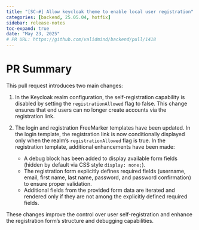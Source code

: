 ```yaml
---
title: "[SC-#] Allow keycloak theme to enable local user registration"
categories: [backend, 25.05.04, hotfix]
sidebar: release-notes
toc-expand: true
date: "May 23, 2025"
# PR URL: https://github.com/validmind/backend/pull/1418
---
```

# PR Summary

This pull request introduces two main changes:

1. In the Keycloak realm configuration, the self-registration capability is disabled by setting the `registrationAllowed` flag to false. This change ensures that end users can no longer create accounts via the registration link.

2. The login and registration FreeMarker templates have been updated. In the login template, the registration link is now conditionally displayed only when the realm's `registrationAllowed` flag is true. In the registration template, additional enhancements have been made:
   - A debug block has been added to display available form fields (hidden by default via CSS style `display: none;`).
   - The registration form explicitly defines required fields (username, email, first name, last name, password, and password confirmation) to ensure proper validation.
   - Additional fields from the provided form data are iterated and rendered only if they are not among the explicitly defined required fields.

These changes improve the control over user self-registration and enhance the registration form's structure and debugging capabilities.